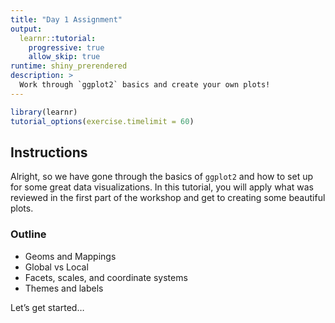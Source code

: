 ```yaml
---
title: "Day 1 Assignment"
output:
  learnr::tutorial:
    progressive: true
    allow_skip: true
runtime: shiny_prerendered
description: >
  Work through `ggplot2` basics and create your own plots!
---
```


```r
library(learnr)
tutorial_options(exercise.timelimit = 60)
```

## Instructions

Alright, so we have gone through the basics of `ggplot2` and how to set up for some great data visualizations. In this tutorial, you will apply what was reviewed in the first part of the workshop and get to creating some beautiful plots. 


### Outline

* Geoms and Mappings
* Global vs Local
* Facets, scales, and coordinate systems
* Themes and labels

Let's get started...
